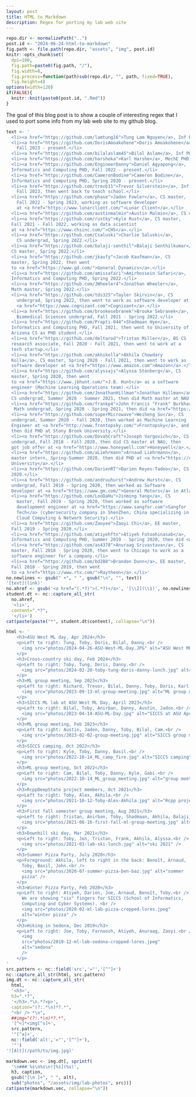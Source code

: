 ```yaml
---
layout: post
title: HTML to Markdown
description: Regex for porting my lab web site
---
```


```r
repo.dir <- normalizePath("..")
post.id <- "2024-06-24-html-to-markdown"
fig.path <- file.path(repo.dir, "assets", "img", post.id)
knitr::opts_chunk$set(
  dpi=100,
  fig.path=paste0(fig.path, "/"),
  fig.width=8,
  fig.process=function(path)sub(repo.dir, "", path, fixed=TRUE),
  fig.height=4)
options(width=120)
if(FALSE){
  knitr::knit(paste0(post.id, ".Rmd"))
}
```

The goal of this blog post is to show a couple of interesting regex
that I used to port some info from my lab web site to my github blog.

```r
text <- '
  <li><a href="https://github.com/lamtung16">Tung Lam Nguyen</a>, Inf PHD, Spring 2024 - present.</li>
  <li><a href="https://github.com/DorisAmoakohene">Doris Amoakohene</a>, Inf master,
    Fall 2023 - present.</li>
  <li><a href="https://github.com/bilalaslam45">Bilal Aslam</a>, Inf PHD, Fall 2022 - present.</li>
  <li><a href="https://github.com/harsheka">Karl Harshe</a>, MechE PHD, Fall 2022 - present.</li>
  <li><a href="https://github.com/EngineerDanny">Daniel Agyapong</a>,
  Informatics and Computing PHD, Fall 2022 - present.</li>
  <li><a href="https://github.com/CameronBodine">Cameron Bodine</a>,
  Informatics and Computing PHD, Spring 2020 - present.</li>
  <li><a href="https://github.com/trevb11">Trevor Silverstein</a>, Inf PHD,
    Fall 2023, then went back to teach school.</li>
  <li><a href="https://github.com/phase">Jadon Fowler</a>, CS master,
    Fall 2022 - Spring 2023, working as software developer
    at <a href="https://www.lunarclient.com/">Lunar Client</a>.</li>
  <li><a href="https://github.com/austinmalmin">Austin Malmin</a>, CS master, Spring 2023, now Salesforce developer at <a href="https://www.microchip.com">Microchip</a>.</li>
  <li><a href="https://github.com/rustky">Kyle Rust</a>, CS master,
  Fall 2021 - Fall 2022, working as data scientist
  at <a href="https://www.chsinc.com/">CHS</a>.</li>
  <li><a href="https://github.com/Csaluski">Charlie Saluski</a>,
    CS undergrad, Spring 2022.</li>
  <li><a href="https://github.com/balaji-senthil">Balaji Senthilkumar</a>,
  CS master, Spring 2022.</li>
  <li><a href="https://github.com/jkaufy">Jacob Kaufman</a>, CS
  master, Spring 2022, then went
  to <a href="https://www.gd.com/">General Dynamics</a>.</li>
  <li><a href="https://github.com/amissafari">Amirhossein Safari</a>,
  Informatics and Computing PHD, Spring 2022.</li>
  <li><a href="https://github.com/JWheeler4">Jonathan Wheeler</a>,
  Math master, Spring 2022.</li>
  <li><a href="https://github.com/tds325">Tayler Skirvin</a>, CS
    undergrad, Spring 2022, then went to work as software developer at
    <a href="https://www.cognizant.com">Cognizant</a>.</li>
  <li><a href="https://github.com/brookesebranek">Brooke Sebranek</a>,
    Biomedical Sciences undergrad, Fall 2021 - Spring 2022.</li>
  <li><a href="https://github.com/Prapti-044">Shadmaan Hye</a>,
  Informatics and Computing PHD, Fall 2021, then went to University of
  Arizona CS as PHD student.</li>
  <li><a href="https://github.com/deltarod">Tristan Miller</a>, BS CS
  research associate, Fall 2020 - Fall 2021, then went to work at a
  tech startup.</li>
  <li><a href="https://github.com/akhikolla">Akhila Chowdary
  Kolla</a>, CS master, Spring 2020 - Fall 2021, then went to work as
  software developer at <a href="https://www.amazon.com">Amazon</a>.</li>
  <li><a href="https://github.com/alyssajs">Alyssa Stenberg</a>, CS
  master, Spring 2020, then went
  to <a href="https://www.jbhunt.com/">J.B. Hunt</a> as a software
  engineer (Machine Learning Operations team).</li>
  <li><a href="https://github.com/JonathanHillman">Jonathan Hillman</a>,
  CS undergrad, Summer 2020 - Summer 2021, then did Math master at NAU.</li>
  <li><a href="https://github.com/frankp4">John Francis "Frank" Burkhart</a>,
   Math undergrad, Spring 2020 - Spring 2021, then did <a href="https://brc.ncsu.edu/genomics/bioinformatics/phd-program">Bioinformatics PHD program at North Carolina State University</a>.</li>
  <li><a href="https://github.com/superMicrowave">Weiheng Su</a>, CS
  undergrad, Summer 2020 - Fall 2020, then worked as Machine Learning
  Engineer at <a href="http://www.frontopsky.com/">Frontopsky</a>, and
  then did PHD at Stony Brook University.</li>
  <li><a href="https://github.com/DovahCraft">Joseph Vargovich</a>, CS
  undergrad, Fall 2018 - Fall 2020, then did CS master at NAU, then
  got job offer at <a href="https://www.honeywell.com">Honeywell</a>.</li>
  <li><a href="https://github.com/aLiehrmann">Arnaud Liehrmann</a>,
  master intern, Spring-Summer 2020, then did PHD at <a href="https://centreborelli.ens-paris-saclay.fr/en">Centre Borelli, Paris-Saclay
  University</a>.</li>
  <li><a href="https://github.com/DarienRT">Darien Reyes-Tadeo</a>, CS undergrad, Spring
  2020.</li>
  <li><a href="https://github.com/andruuhurst">Andrew Hurst</a>, CS
  undergrad, Fall 2019 - Spring 2020, then worked as Software
  Developer at <a href="https://www.gm.com/">General Motors</a> in Atlanta.</li>
  <li><a href="https://github.com/LooDaHu">Jinming Yang</a>, CS
    master, Fall 2019 - Spring 2020, then worked as software
    development engineer at <a href="https://www.sangfor.com">Sangfor
    Tech</a> (cybersecurity company in ShenZhen, China specializing in
    Cloud Computing & Network Security).</li>
  <li><a href="https://github.com/Zaoyee">Zaoyi Chi</a>, EE master,
  Fall 2019 - Spring 2020.</li>
  <li><a href="https://github.com/atiyehftn">Atiyeh Fotoohinasab</a>,
  Informatics and Computing PHD, Summer 2019 - Spring 2020, then did <a href="https://grad.arizona.edu/catalog/programinfo/BMEGPHD">University of Arizona Biomedical Engineering PHD program</a>.</li>
  <li><a href="https://github.com/as4378">Anuraag Srivastava</a>, CS
  master, Fall 2018 - Spring 2020, then went to Chicago to work as a 
  software engineer for a company.</li>
  <li><a href="https://github.com/bd288">Brandon Dunn</a>, EE master,
  Fall 2018 - Spring 2019, then went
  to <a href="https://www.rtx.com/">Raytheon</a>.</li>'
no.newlines <- gsub(" +", " ", gsub("\n", "", text))
'[text](link)'
no.ahref <- gsub('<a href="(.*?)">(.*?)</a>', '[\\2](\\1)', no.newlines)
student.dt <- nc::capture_all_str(
  no.ahref,
  '<li>',
  content=".*?",
  '</li>')
cat(paste(paste("*", student.dt$content), collapse="\n"))

html <- '
    <h3>ASU West ML day, Apr 2024</h3>
    <p>Left to right: Tung, Toby, Doris, Bilal, Danny.<br />
      <img src="photos/2024-04-26-ASU-West-ML-Day.JPG" alt="ASU West ML day Apr 2024" />
    </p>
    <h3>Cross-country ski day, Feb 2024</h3>
    <p>Left to right: Toby, Tung, Doris, Danny.<br />
      <img src="photos/2024-02-20-toby-tung-doris-danny-lunch.jpg" alt="Cross-country ski day Feb 2024" />
    </p>
    <h3>ML group meeting, Sep 2023</h3>
    <p>Left to right: Richard, Trevor, Bilal, Danny, Toby, Doris, Karl.<br />
      <img src="photos/2023-09-13-ml-group-meeting.jpg" alt="ML group meeting Sep 2023" />
    </p>
    <h3>SICCS ML lab at ASU West ML Day, April 2023</h3>
    <p>Left to right: Bilal, Toby, Anirban, Danny, Austin, Jadon.<br />
      <img src="photos/2023-04-14-ASU-ML-Day.jpg" alt="SICCS at ASU April 2023" />
    </p>
    <h3>ML group meeting, Feb 2023</h3>
    <p>Left to right: Austin, Jadon, Danny, Toby, Bilal, Cam.<br />
      <img src="photos/2023-02-02-group-meeting.jpg" alt="SICCS group meeting 2023 Feb 2" />
    </p>
    <h3>SICCS camping, Oct 2022</h3>
    <p>Left to right: Kyle, Toby, Danny, Basil.<br />  
      <img src="photos/2022-10-14_ML_camp_fire.jpg" alt="SICCS camping" />
    </p>
    <h3>ML group meeting, Oct 2022</h3>
    <p>Left to right: Cam, Bilal, Toby, Danny, Kyle, Gabi.<br />  
      <img src="photos/2022-10-14_ML_group_meeting.jpg" alt="group meeting Oct 2022" />
    </p>
    <h3>RcppDeepState project members, Oct 2021</h3>
    <p>Left to right: Toby, Alex, Akhila.<br />  
      <img src="photos/2021-10-12-Toby-Alex-Akhila.jpg" alt="Rcpp project members" />
    </p>
    <h3>First fall semester group meeting, Aug 2021</h3>
    <p>Left to right: Tristan, Anirban, Toby, Shadmaan, Akhila, Balaji, Kyle.<br />  
      <img src="photos/2021-08-16-first-fall-ml-group-meeting.jpg" alt="lab meeting fall 2021" />
    </p>
    <h3>Downhill ski day, Mar 2021</h3>
    <p>Left to right: Toby, Jon, Tristan, Frank, Akhila, Alyssa.<br />  
      <img src="photos/2021-03-lab-ski-lunch.jpg" alt="ski 2021" />
    </p>
    <h3>Summer Pizza Party, July 2020</h3>
    <p>Foreground: Akhila, left to right in the back: Benoît, Arnaud,
      Toby, Basil, John.<br />  
      <img src="photos/2020-07-summer-pizza-ben-baz.jpg" alt="summer
      pizza" />
    </p>
    <h3>Winter Pizza Party, Feb 2020</h3>
    <p>Left to right: Atiyeh, Darien, Joe, Arnaud, Benoît, Toby.<br />
      We are showing "six" fingers for SICCS (School of Informatics,
      Computing and Cyber Systems). <br />
      <img src="photos/2020-02-ml-lab-pizza-cropped-lores.jpeg"
      alt="winter pizza" />
    </p>
    <h3>Hiking in Sedona, Dec 2019</h3>
    <p>Left to right: Joe, Toby, Farnoosh, Atiyeh, Anuraag, Zaoyi.<br />
      <img 
	  src="photos/2019-12-ml-lab-sedona-cropped-lores.jpeg" 
	  alt="sedona"
	  />
    </p>
'
src.pattern <- nc::field('src','="','[^"]+')
nc::capture_all_str(html, src.pattern)
img.dt <- nc::capture_all_str(
  html,
  '<h3>',
  h3=".*?",
  '</h3>.*\n.*?<p>',
  caption="(?:.*\n)*?.*",
  "<br /> *\n",
  ##img="(?:.*\n)*?.*",
  '[^<]*<img[^s]+',
  src.pattern,
  '"[^a]+',
  nc::field('alt','="','[^"]+'),
  '"')
'![Alt](/path/to/img.jpg)'

markdown.vec <- img.dt[, sprintf(
  '\n### %s\n%s\n![%s](%s)',
  h3, caption,
  gsub("[\n ]+", " ", alt),
  sub("photos", "/assets/img/lab-photos", src))]
cat(paste(markdown.vec, collapse="\n"))
```
